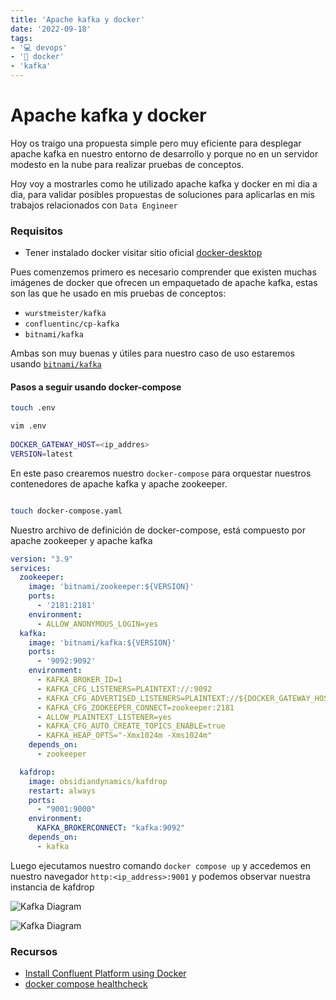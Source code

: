 ```yaml
---
title: 'Apache kafka y docker'
date: '2022-09-18'
tags:
- '💻 devops'
- '🐳 docker'
- 'kafka'
---
```




# Apache kafka y docker

Hoy os traigo una propuesta simple pero muy eficiente para desplegar apache kafka en nuestro entorno de desarrollo y porque no
en un servidor modesto en la nube para realizar pruebas de conceptos.

Hoy voy a mostrarles como he utilizado apache kafka y docker en mi dia a dia, para validar posibles propuestas de soluciones para aplicarlas en mis trabajos relacionados con `Data Engineer`

### Requisitos

- Tener instalado docker visitar sitio oficial [docker-desktop](https://docs.docker.com/desktop/)


Pues comenzemos primero es necesario comprender que existen muchas imágenes de docker que ofrecen un empaquetado de apache kafka, estas son las que he usado en mis pruebas de conceptos:

- `wurstmeister/kafka`
- `confluentinc/cp-kafka`
- `bitnami/kafka`

Ambas son muy buenas y útiles para nuestro caso de uso estaremos usando [`bitnami/kafka`](https://github.com/bitnami/containers/tree/main/bitnami/kafka)

#### Pasos a seguir usando docker-compose

```bash
touch .env
```

```bash
vim .env
 
DOCKER_GATEWAY_HOST=<ip_addres>
VERSION=latest
```
 
En este paso crearemos nuestro `docker-compose` para orquestar nuestros contenedores de apache kafka y apache zookeeper.

```bash

touch docker-compose.yaml
```
Nuestro archivo de definición de docker-compose, está compuesto por apache zookeeper y apache kafka


```yaml
version: "3.9"
services:
  zookeeper:
    image: 'bitnami/zookeeper:${VERSION}'
    ports:
      - '2181:2181'
    environment:
      - ALLOW_ANONYMOUS_LOGIN=yes
  kafka:
    image: 'bitnami/kafka:${VERSION}'
    ports:
      - '9092:9092'
    environment:
      - KAFKA_BROKER_ID=1
      - KAFKA_CFG_LISTENERS=PLAINTEXT://:9092
      - KAFKA_CFG_ADVERTISED_LISTENERS=PLAINTEXT://${DOCKER_GATEWAY_HOST}:9092
      - KAFKA_CFG_ZOOKEEPER_CONNECT=zookeeper:2181
      - ALLOW_PLAINTEXT_LISTENER=yes
      - KAFKA_CFG_AUTO_CREATE_TOPICS_ENABLE=true
      - KAFKA_HEAP_OPTS="-Xmx1024m -Xms1024m"
    depends_on:
      - zookeeper

  kafdrop:
    image: obsidiandynamics/kafdrop
    restart: always
    ports:
      - "9001:9000"
    environment:
      KAFKA_BROKERCONNECT: "kafka:9092"
    depends_on:
      - kafka


```

Luego ejecutamos nuestro comando `docker compose up` y accedemos en nuestro navegador `http:<ip_address>:9001` y podemos observar nuestra instancia de kafdrop


![Kafka Diagram](/kafka/docker-compose-kafka.jpg)


![Kafka Diagram](/kafka/kafdrop.jpeg)

### Recursos

- [Install Confluent Platform using Docker](https://docs.confluent.io/platform/current/installation/docker/installation.html)
- [docker compose healthcheck](https://docs.docker.com/compose/compose-file/compose-file-v3/#healthcheck)



